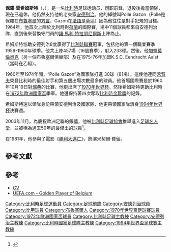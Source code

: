 {{noteTA|G1=UEFA|G2=德甲|G3=laliga|G4=足球|G5=EPL
|T=zh-hans:保罗·范希姆斯特;zh-hk:保羅·雲希姆斯特;zh-tw:;
|1=zh-hans:保罗·范希姆斯特;zh-hk:保羅·雲希姆斯特;zh-tw:;
}}


{{Football player infobox 
| playername          = 希姆斯特
| image               = [[File:Paul_Van_Himst.jpg|300px]]
| fullname            = Paul van Himst
| dateofbirth         = {{birth date and age|mf=yes|1943|10|2}}
| cityofbirth         = [[聖彼得斯-萊烏|聖彼得斯-萊烏]]
| countryofbirth      = [[比利時|比利時]]
| position            = [[前鋒_(足球)|前鋒]]
| youthyears          = 
| youthclubs          =
| years               = 1959–75<br />1975–76<br />1976–77
| clubs               = [[安德列治|安德列治]]<br />[[莫倫貝克|莫倫貝克]]<br />K.S.C. Eendracht Aalst
| caps(goals)         = 457 (233)<br /> 21 (1)
| nationalyears       = 1960–74
| nationalteam        = [[比利時國家足球隊|比利時]]
| nationalcaps(goals) = 81 {{0}}(30)
| manageryears        = 1983-86<br />1987-88<br />1991-96
| managerclubs        = [[安德列治|安德列治]]<br />[[莫倫貝克|莫倫貝克]]<br />[[比利時國家足球隊|比利時]]
}}

'''保羅·雲希姆斯特'''（{{lang-nl|'''Paul van Himst'''}}，{{bd|1943年|10月2日|catIdx=Paul van Himst}}），是一名[[比利時|比利時]]足球运动员，司职前鋒，退役後擔當領隊，現在已退休，他仍然支持他的老東家[[安德列治|安德列治]]。他的綽號叫Polle Gazon（Polle是保羅在[[布魯塞爾|布魯塞爾]]的[[方言|方言]]，Gazon在[[法語|法語]]是[[草坪|草坪]]）因為他往往是對手犯規的目標。1964年，他首次上陣於比利時對[[荷蘭|荷蘭]]的國際賽，場中11個球員都來自安德列治隊，直到後來替換守門員的[[讓·馬利·特拉朋尼爾斯|讓·馬利·特拉朋尼爾斯]]上陣為止。

希姆斯特協助安德列治8度贏得了[[比利時聯賽|比利時聯賽]]冠軍，包括他的第一個職業賽季1959-1960年球季。他共上陣457場（16個賽季），射入233球。然後，他加盟[[莫倫貝克|莫倫貝克]]（另一個布魯塞爾俱樂部）及在1975-76年加盟K.S.C. Eendracht Aalst（當時在乙組）。

1960年至1974年間，“Polle Gazon”為國家隊打進 30球（81場）。這使他連同[[禾賀夫|禾賀夫]]榮登比利時的最佳射手和第五個出場次數最多的球員。他首場國際賽是於1960年10月19日對[[瑞典|瑞典]]的比賽，他更出席了[[1970年世界杯|1970年世界杯]]。然後希姆斯特更助比利時在[[1972年歐洲國家盃|1972年歐洲國家盃]]季軍。他還保持著四次奪取[[比利時金靴獎|比利時金靴獎]]的記錄。

希姆斯特還以領隊身份帶領安德列治及國家隊，他更帶領國家隊濟身[[1994年世界杯|1994年世界杯]]決賽週。

2003年11月，為慶祝歐洲足聯的銀禧，他被[[比利時足球協會|比利時足球協會]]推舉進入[[足球名人堂|足球名人堂]]，並被稱為過去50年的最傑出的球員<ref>{{Cite web |url=http://www.uefa.com/uefa/news/Kind=256/newsId=130150.html |title=存档副本 |accessdate=2009-12-07 |archive-date=2008-01-02 |archive-url=https://web.archive.org/web/20080102162300/http://www.uefa.com/uefa/news/Kind=256/newsId=130150.html |dead-url=no }}</ref>。

在1981年，他參與了電影《[[勝利大逃亡|勝利大逃亡]]》，飾演米契爾·費留。

== 參考文獻 ==
<div class="references-small">
<references></references>
</div>

== 參考 ==
* [https://web.archive.org/web/20141006021651/http://www.beijen.net/frank/cvs/himst-p-van.htm CV]
* [http://www.uefa.com/uefa/history/associationweeks/association=13/newsId=140820.html UEFA.com - Golden Player of Belgium]

{{start box}}
{{succession box
|title=歐洲足協盃冠軍領隊
|before=[[艾歷臣|艾歷臣]] 
|after=[[布堅素|布堅素]]
|years=1982-1983}}
{{end box}}

{{歐洲冠軍聯賽神射手}}

{{DEFAULTSORT:Van Himst, Paul}}
[[Category:比利時足球運動員|Category:比利時足球運動員]]
[[Category:足球前鋒|Category:足球前鋒]]
[[Category:安德列治球員|Category:安德列治球員]]
[[Category:比甲球員|Category:比甲球員]]
[[Category:布魯塞爾人|Category:布魯塞爾人]]
[[Category:1970年世界盃足球賽球員|Category:1970年世界盃足球賽球員]]
[[Category:1972年歐洲國家盃球員|Category:1972年歐洲國家盃球員]]
[[Category:比利時足球主教練|Category:比利時足球主教練]]
[[Category:安德列治主教練|Category:安德列治主教練]]
[[Category:比利時國家足球隊主教練|Category:比利時國家足球隊主教練]]
[[Category:1994年世界盃足球賽主教練|Category:1994年世界盃足球賽主教練]]